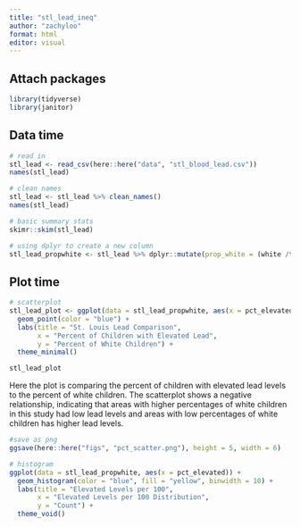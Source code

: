 ```yaml
---
title: "stl_lead_ineq"
author: "zachyloo"
format: html
editor: visual
---
```


## Attach packages
```r
library(tidyverse)
library(janitor)
```

## Data time
```r
# read in 
stl_lead <- read_csv(here::here("data", "stl_blood_lead.csv"))
names(stl_lead)

# clean names
stl_lead <- stl_lead %>% clean_names()
names(stl_lead)

# basic summary stats
skimr::skim(stl_lead)
```

```r
# using dplyr to create a new column
stl_lead_propwhite <- stl_lead %>% dplyr::mutate(prop_white = (white /total_pop) * 100)
```

## Plot time
```r
# scatterplot
stl_lead_plot <- ggplot(data = stl_lead_propwhite, aes(x = pct_elevated, y = prop_white)) + 
  geom_point(color = "blue") + 
  labs(title = "St. Louis Lead Comparison",
       x = "Percent of Children with Elevated Lead",
       y = "Percent of White Children") +
  theme_minimal()

stl_lead_plot
```
Here the plot is comparing the percent of children with elevated lead levels to the percent of white children. The scatterplot shows a negative relationship, indicating that areas with higher percentages of white children in this study had low lead levels and areas with low percentages of white children has higher lead levels.
```r
#save as png
ggsave(here::here("figs", "pct_scatter.png"), height = 5, width = 6)
```

```r
# histogram
ggplot(data = stl_lead_propwhite, aes(x = pct_elevated)) + 
  geom_histogram(color = "blue", fill = "yellow", binwidth = 10) +
  labs(title = "Elevated Levels per 100",
       x = "Elevated Levels per 100 Distribution",
       y = "Count") +
  theme_void()
```

